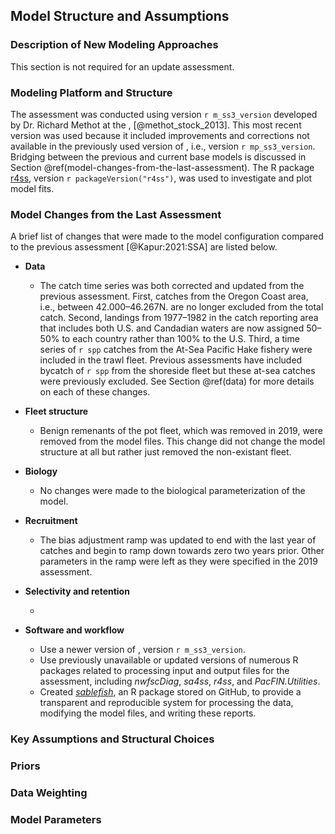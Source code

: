 ## Model Structure and Assumptions

### Description of New Modeling Approaches

This section is not required for an update assessment.

### Modeling Platform and Structure

The assessment was conducted using \gls{ss3} version `r m_ss3_version` developed by Dr. Richard Methot at the \gls{noaa}, \gls{nwfsc} [@methot_stock_2013]. This most recent version was used because it included improvements and corrections not available in the previously used version of \gls{ss3}, i.e., version `r mp_ss3_version`.
Bridging between the previous and current base models is discussed in Section \@ref(model-changes-from-the-last-assessment). The R package [r4ss](https://github.com/r4ss/r4ss), version `r packageVersion("r4ss")`, was used to investigate and plot model fits.

### Model Changes from the Last Assessment

A brief list of changes that were made to the model configuration compared to the previous assessment [@Kapur:2021:SSA] are listed below.

- **Data**

  - The catch time series was both corrected and updated from the previous assessment.
    First, catches from the Oregon Coast \gls{inpfc} area, i.e., between 42.000--46.267\textdegree N. are no longer excluded from the total catch.
    Second, landings from 1977--1982 in the catch reporting area that includes both U.S. and Candadian waters are now assigned 50--50\% to each country rather than 100\% to the U.S.
    Third, a time series of `r spp` catches from the At-Sea Pacific Hake fishery were included in the trawl fleet. Previous assessments have included bycatch of `r spp` from the shoreside fleet but these at-sea catches were previously excluded.
    See Section \@ref(data) for more details on each of these changes.

- **Fleet structure**

  - Benign remenants of the pot fleet, which was removed in 2019, were removed from the model files. This change did not change the model structure at all but rather just removed the non-existant fleet.

- **Biology**

  - No changes were made to the biological parameterization of the model.

- **Recruitment**

  - The bias adjustment ramp was updated to end with the last year of catches and begin to ramp down towards zero two years prior. Other parameters in the ramp were left as they were specified in the 2019 assessment.

- **Selectivity and retention**

  - 

- **Software and workflow**

  - Use a newer version of \gls{ss3}, version `r m_ss3_version`.
  - Use previously unavailable or updated versions of numerous R packages related to processing input and output files for the assessment, including _nwfscDiag_, _sa4ss_, _r4ss_, and _PacFIN.Utilities_.
  - Created [_sablefish_](https::/github.com/pfmc-assessments/sablefish), an R package stored on GitHub, to provide a transparent and reproducible system for processing the data, modifying the model files, and writing these reports.

### Key Assumptions and Structural Choices



### Priors



### Data Weighting



### Model Parameters


